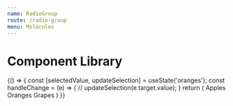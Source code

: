 ```yaml
---
name: RadioGroup
route: /radio-group
menu: Molecules
---
```



# Component Library

<Playground>
  {() => {
    const [selectedValue, updateSelection] = useState('oranges');
    const handleChange = (e) => {
      // updateSelection(e.target.value);
    }
    return (
      <RadioGroup name="fruit" selectedValue={selectedValue} onChange={handleChange} horizontal>
        <RadioOption label="apples" value="apples" >
            Apples
        </RadioOption>
        <RadioOption label="oranges" value="oranges">
            Oranges
        </RadioOption>
        <RadioOption label="grapes" value="Grapes" disabled>
          Grapes
        </RadioOption>
      </RadioGroup>
    )
  }}
</Playground>

<PropsTable of={RadioGroup} />